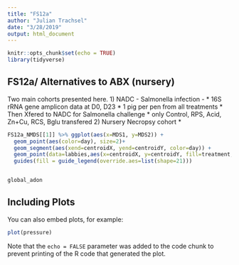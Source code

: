 ```yaml
---
title: "FS12a"
author: "Julian Trachsel"
date: "3/28/2019"
output: html_document
---
```


```r
knitr::opts_chunk$set(echo = TRUE)
library(tidyverse)
```

## FS12a/ Alternatives to ABX (nursery)

Two main cohorts presented here. 
 1) NADC - Salmonella infection - 
     * 16S rRNA gene amplicon data at D0, D23
     * 1 pig per pen from all treatments
     * Then Xfered to NADC for Salmonella challenge
         * only Control, RPS, Acid, Zn+Cu, RCS, Bglu transfered
 2) Nursery Necropsy cohort
     * 

```r

FS12a_NMDS[[1]] %>% ggplot(aes(x=MDS1, y=MDS2)) +
  geom_point(aes(color=day), size=2)+
  geom_segment(aes(xend=centroidX, yend=centroidY, color=day)) +
  geom_point(data=labbies,aes(x=centroidX, y=centroidY, fill=treatment, shape=tissue), size=3, inherit.aes = FALSE)+     scale_shape_manual(values = c(21, 24)) +
  guides(fill = guide_legend(override.aes=list(shape=21)))


global_adon
```

## Including Plots

You can also embed plots, for example:

```r
plot(pressure)
```

Note that the `echo = FALSE` parameter was added to the code chunk to prevent printing of the R code that generated the plot.

